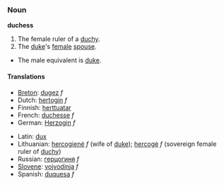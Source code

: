 === Noun ===

'''duchess'''

#The female ruler of a [[duchy]].
#The [[duke]]'s [[female]] [[spouse]].
*The male equivalent is [[duke]].

====Translations====

{{top}}
<!--Put translations for languages from A to I here-->
*[[Breton]]: [[dugez]] ''f''
*Dutch: [[hertogin]] ''f''
*Finnish: [[herttuatar]]
*French: [[duchesse]] ''f''
*German: [[Herzogin]] ''f''
{{mid}}
<!--Put translations for languages from J to Z here-->
*Latin: [[dux]]
*Lithuanian: [[hercogienė]] ''f'' (wife of [[duke]]); [[hercogė]] ''f'' (sovereign female ruler of [[duchy]])
*Russian: [[герцогиня]] ''f''
*[[Slovene]]: [[vojvodinja]] ''f''
*Spanish: [[duquesa]] ''f''
{{bottom}}